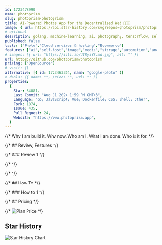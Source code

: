 ```yaml
---
id: 1723478990
name: photoprism
slug: photoprism-photoprism
title: AI-Powered Photos App for the Decentralized Web 🌈💎✨
image: { url: https://api.star-history.com/svg?repos=photoprism/photoprism }
# optional
description: golang, machine-learning, ai, photography, tensorflow, self-hosted, google-photos, private-cloud,  ,
published: false
tasks: ["Photo","Cloud services & hosting","Ecommerce"]
features: ["ai","self-host","image","media","storage","automation","analytics"]
# images: [{ url: "https://iili.io/dI8yiYB.md.jpg", alt: "" }]
url: https://github.com/photoprism/photoprism
pricing: ["OpenSource"]
# visit: []
alternative: [{ id: 1723463314, name: "google-photo" }]
# deals: [{ name: "", price: "", url: "" }]
properties:
  {
    Star: 34081,
    Last Commit: "Aug 11 2024 1:59 PM GMT+3",
    Language: "Go; JavaScript; Vue; Dockerfile; CSS; Shell; Other",
    Fork: 1874,
    Issue: 435,
    Pull Request: 24,
    Website: "https://www.photoprism.app",
  }
---
```


{/* Why I am build it. Why now. Who am I. What I am done. Who is it for. */}

{/* ## Review, Features */}

{/* ### Review 1 */}

{/* <DetailYoutube videoId="" startTime={0} /> */}

{/* <Twitters ids=[] /> */}

{/* ## How To */}

{/* ### How to 1 */}

{/* ## Pricing */}

{/* <Img src="" alt="Plan Price" /> */}

## Star History

![Star History Chart](https://api.star-history.com/svg?repos=photoprism/photoprism)
